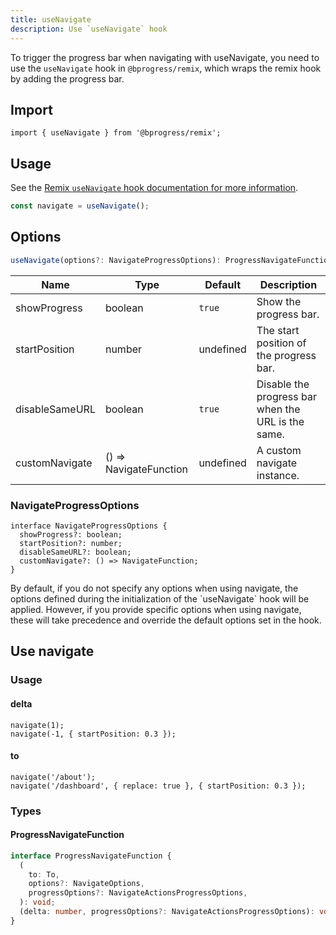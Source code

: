 ```yaml
---
title: useNavigate
description: Use `useNavigate` hook
---
```


To trigger the progress bar when navigating with useNavigate, you need to use the `useNavigate` hook in `@bprogress/remix`, which wraps the remix hook by adding the progress bar.

## Import

```tsx
import { useNavigate } from '@bprogress/remix';
```

## Usage

See the [Remix `useNavigate` hook documentation for more information](https://remix.run/docs/en/main/hooks/use-navigate).

```ts
const navigate = useNavigate();
```

## Options

```ts
useNavigate(options?: NavigateProgressOptions): ProgressNavigateFunction
```

| Name | Type | Default | Description |
| ---- | ---- | ------- | ----------- |
| showProgress | boolean | `true` | Show the progress bar. |
| startPosition | number | undefined | The start position of the progress bar. |
| disableSameURL | boolean | `true` | Disable the progress bar when the URL is the same. |
| customNavigate | () => NavigateFunction | undefined | A custom navigate instance. |

### NavigateProgressOptions

```tsx
interface NavigateProgressOptions {
  showProgress?: boolean;
  startPosition?: number;
  disableSameURL?: boolean;
  customNavigate?: () => NavigateFunction;
}
```

<Callout title="Note">
  By default, if you do not specify any options when using navigate, the options defined during the initialization of the `useNavigate` hook will be applied. However, if you provide specific options when using navigate, these will take precedence and override the default options set in the hook.
</Callout>

## Use navigate

### Usage 

#### delta

```tsx
navigate(1);
navigate(-1, { startPosition: 0.3 });
```

#### to

```tsx
navigate('/about');
navigate('/dashboard', { replace: true }, { startPosition: 0.3 });
```

### Types

#### ProgressNavigateFunction

```ts
interface ProgressNavigateFunction {
  (
    to: To,
    options?: NavigateOptions,
    progressOptions?: NavigateActionsProgressOptions,
  ): void;
  (delta: number, progressOptions?: NavigateActionsProgressOptions): void;
}
```

